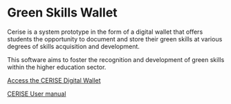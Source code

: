 # Green Skills Wallet

Cerise is a system prototype in the form of a digital wallet that offers students the opportunity to document and store their green skills at various degrees of skills acquisition and development.

This software aims to foster the recognition and development of green skills within the higher education sector.

[Access the CERISE Digital Wallet](https://dashboard.cerise.web2learn.eu/){.external target="_blank"}


[CERISE User manual](assets/CERISE User manual.pdf)